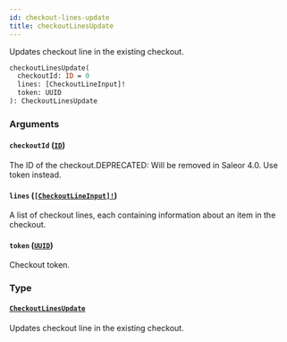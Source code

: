 ```yaml
---
id: checkout-lines-update
title: checkoutLinesUpdate
---
```


Updates checkout line in the existing checkout.

```graphql
checkoutLinesUpdate(
  checkoutId: ID = 0
  lines: [CheckoutLineInput]!
  token: UUID
): CheckoutLinesUpdate

```

### Arguments

#### `checkoutId` ([`ID`](/developer/api-reference/scalars/id.mdx))

The ID of the checkout.DEPRECATED: Will be removed in Saleor 4.0. Use token instead.

#### `lines` ([`[CheckoutLineInput]!`](/developer/api-reference/inputs/checkout-line-input.mdx))

A list of checkout lines, each containing information about an item in the checkout.

#### `token` ([`UUID`](/developer/api-reference/scalars/uuid.mdx))

Checkout token.

### Type

#### [`CheckoutLinesUpdate`](/developer/api-reference/objects/checkout-lines-update.mdx)

Updates checkout line in the existing checkout.

